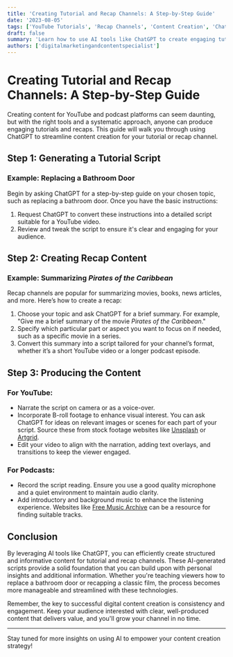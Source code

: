 ```yaml
---
title: 'Creating Tutorial and Recap Channels: A Step-by-Step Guide'
date: '2023-08-05'
tags: ['YouTube Tutorials', 'Recap Channels', 'Content Creation', 'ChatGPT Scripts']
draft: false
summary: 'Learn how to use AI tools like ChatGPT to create engaging tutorials and recap channels on platforms like YouTube and podcasts. This guide covers everything from generating scripts to filming and publishing.'
authors: ['digitalmarketingandcontentspecialist']
---
```


# Creating Tutorial and Recap Channels: A Step-by-Step Guide

Creating content for YouTube and podcast platforms can seem daunting, but with the right tools and a systematic approach, anyone can produce engaging tutorials and recaps. This guide will walk you through using ChatGPT to streamline content creation for your tutorial or recap channel.

## Step 1: Generating a Tutorial Script

### Example: Replacing a Bathroom Door

Begin by asking ChatGPT for a step-by-step guide on your chosen topic, such as replacing a bathroom door. Once you have the basic instructions:

1. Request ChatGPT to convert these instructions into a detailed script suitable for a YouTube video.
2. Review and tweak the script to ensure it's clear and engaging for your audience.

## Step 2: Creating Recap Content

### Example: Summarizing *Pirates of the Caribbean*

Recap channels are popular for summarizing movies, books, news articles, and more. Here’s how to create a recap:

1. Choose your topic and ask ChatGPT for a brief summary. For example, "Give me a brief summary of the movie *Pirates of the Caribbean*."
2. Specify which particular part or aspect you want to focus on if needed, such as a specific movie in a series.
3. Convert this summary into a script tailored for your channel’s format, whether it’s a short YouTube video or a longer podcast episode.

## Step 3: Producing the Content

### For YouTube:

- Narrate the script on camera or as a voice-over.
- Incorporate B-roll footage to enhance visual interest. You can ask ChatGPT for ideas on relevant images or scenes for each part of your script. Source these from stock footage websites like [Unsplash](https://unsplash.com) or [Artgrid](https://www.artgrid.io).
- Edit your video to align with the narration, adding text overlays, and transitions to keep the viewer engaged.

### For Podcasts:

- Record the script reading. Ensure you use a good quality microphone and a quiet environment to maintain audio clarity.
- Add introductory and background music to enhance the listening experience. Websites like [Free Music Archive](https://freemusicarchive.org) can be a resource for finding suitable tracks.

## Conclusion

By leveraging AI tools like ChatGPT, you can efficiently create structured and informative content for tutorial and recap channels. These AI-generated scripts provide a solid foundation that you can build upon with personal insights and additional information. Whether you're teaching viewers how to replace a bathroom door or recapping a classic film, the process becomes more manageable and streamlined with these technologies.

Remember, the key to successful digital content creation is consistency and engagement. Keep your audience interested with clear, well-produced content that delivers value, and you'll grow your channel in no time.

---

Stay tuned for more insights on using AI to empower your content creation strategy!
